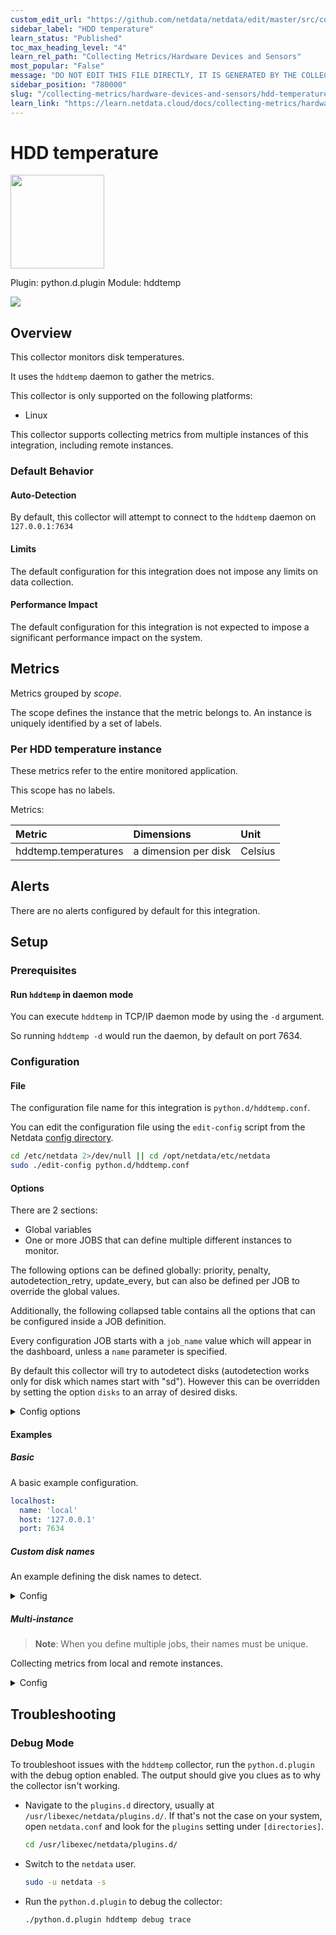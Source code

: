 ```yaml
---
custom_edit_url: "https://github.com/netdata/netdata/edit/master/src/collectors/python.d.plugin/hddtemp/metadata.yaml"
sidebar_label: "HDD temperature"
learn_status: "Published"
toc_max_heading_level: "4"
learn_rel_path: "Collecting Metrics/Hardware Devices and Sensors"
most_popular: "False"
message: "DO NOT EDIT THIS FILE DIRECTLY, IT IS GENERATED BY THE COLLECTOR'S metadata.yaml FILE"
sidebar_position: "780000"
slug: "/collecting-metrics/hardware-devices-and-sensors/hdd-temperature"
learn_link: "https://learn.netdata.cloud/docs/collecting-metrics/hardware-devices-and-sensors/hdd-temperature"
---
```



# HDD temperature


<img src="https://netdata.cloud/img/hard-drive.svg" width="150"/>


Plugin: python.d.plugin
Module: hddtemp

<img src="https://img.shields.io/badge/maintained%20by-Netdata-%2300ab44" />

## Overview

This collector monitors disk temperatures.


It uses the `hddtemp` daemon to gather the metrics.


This collector is only supported on the following platforms:

- Linux

This collector supports collecting metrics from multiple instances of this integration, including remote instances.


### Default Behavior

#### Auto-Detection

By default, this collector will attempt to connect to the `hddtemp` daemon on `127.0.0.1:7634`

#### Limits

The default configuration for this integration does not impose any limits on data collection.

#### Performance Impact

The default configuration for this integration is not expected to impose a significant performance impact on the system.


## Metrics

Metrics grouped by *scope*.

The scope defines the instance that the metric belongs to. An instance is uniquely identified by a set of labels.



### Per HDD temperature instance

These metrics refer to the entire monitored application.

This scope has no labels.

Metrics:

| Metric | Dimensions | Unit |
|:------|:----------|:----|
| hddtemp.temperatures | a dimension per disk | Celsius |



## Alerts

There are no alerts configured by default for this integration.


## Setup

### Prerequisites

#### Run `hddtemp` in daemon mode

You can execute `hddtemp` in TCP/IP daemon mode by using the `-d` argument.

So running `hddtemp -d` would run the daemon, by default on port 7634.



### Configuration

#### File

The configuration file name for this integration is `python.d/hddtemp.conf`.


You can edit the configuration file using the `edit-config` script from the
Netdata [config directory](/docs/netdata-agent/configuration#the-netdata-config-directory).

```bash
cd /etc/netdata 2>/dev/null || cd /opt/netdata/etc/netdata
sudo ./edit-config python.d/hddtemp.conf
```
#### Options

There are 2 sections:

* Global variables
* One or more JOBS that can define multiple different instances to monitor.

The following options can be defined globally: priority, penalty, autodetection_retry, update_every, but can also be defined per JOB to override the global values.

Additionally, the following collapsed table contains all the options that can be configured inside a JOB definition.

Every configuration JOB starts with a `job_name` value which will appear in the dashboard, unless a `name` parameter is specified.

By default this collector will try to autodetect disks (autodetection works only for disk which names start with "sd"). However this can be overridden by setting the option `disks` to an array of desired disks.


<details><summary>Config options</summary>

| Name | Description | Default | Required |
|:----|:-----------|:-------|:--------:|
| update_every | Sets the default data collection frequency. | 1 | no |
| priority | Controls the order of charts at the netdata dashboard. | 60000 | no |
| autodetection_retry | Sets the job re-check interval in seconds. | 0 | no |
| penalty | Indicates whether to apply penalty to update_every in case of failures. | yes | no |
| name | Job name. This value will overwrite the `job_name` value. JOBS with the same name are mutually exclusive. Only one of them will be allowed running at any time. This allows autodetection to try several alternatives and pick the one that works. | local | no |
| devices | Array of desired disks to detect, in case their name doesn't start with `sd`. |  | no |
| host | The IP or HOSTNAME to connect to. | localhost | yes |
| port | The port to connect to. | 7634 | no |

</details>

#### Examples

##### Basic

A basic example configuration.

```yaml
localhost:
  name: 'local'
  host: '127.0.0.1'
  port: 7634

```
##### Custom disk names

An example defining the disk names to detect.

<details><summary>Config</summary>

```yaml
localhost:
  name: 'local'
  host: '127.0.0.1'
  port: 7634
  devices:
    - customdisk1
    - customdisk2

```
</details>

##### Multi-instance

> **Note**: When you define multiple jobs, their names must be unique.

Collecting metrics from local and remote instances.


<details><summary>Config</summary>

```yaml
localhost:
  name: 'local'
  host: '127.0.0.1'
  port: 7634

remote_job:
  name : 'remote'
  host  : 'http://192.0.2.1:2812'

```
</details>



## Troubleshooting

### Debug Mode

To troubleshoot issues with the `hddtemp` collector, run the `python.d.plugin` with the debug option enabled. The output
should give you clues as to why the collector isn't working.

- Navigate to the `plugins.d` directory, usually at `/usr/libexec/netdata/plugins.d/`. If that's not the case on
  your system, open `netdata.conf` and look for the `plugins` setting under `[directories]`.

  ```bash
  cd /usr/libexec/netdata/plugins.d/
  ```

- Switch to the `netdata` user.

  ```bash
  sudo -u netdata -s
  ```

- Run the `python.d.plugin` to debug the collector:

  ```bash
  ./python.d.plugin hddtemp debug trace
  ```


